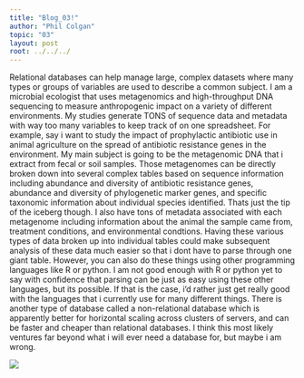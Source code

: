 ```yaml
---
title: "Blog_03!"
author: "Phil Colgan"
topic: "03"
layout: post
root: ../../../
---
```


Relational databases can help manage large, complex datasets where many types or groups of variables are used to describe a common subject. I am a microbial ecologist that uses metagenomics and high-throughput DNA sequencing to measure anthropogenic impact on a variety of different environments. My studies generate TONS of sequence data and metadata with way too many variables to keep track of on one spreadsheet. For example, say i want to study the impact of prophylactic antibiotic use in animal agriculture on the spread of antibiotic resistance genes in the environment. My main subject is going to be the metagenomic DNA that i extract from fecal or soil samples. Those metagenomes can be directly broken down into several complex tables based on sequence information including abundance and diversity of antibiotic resistance genes, abundance and diversity of phylogenetic marker genes, and specific taxonomic information about individual species identified. Thats just the tip of the iceberg though.  I also have tons of metadata associated with each metagenome including information about the animal the sample came from, treatment conditions, and environmental condtions. Having these various types of data broken up into individual tables could make subsequent analysis of these data much easier so that i dont have to parse through one giant table. However, you can also do these things using other programming languages like R or python. I am not good enough with R or python yet to say with confidence that parsing can be just as easy using these other languages, but its possible. If that is the case, i'd rather just get really good with the languages that i currently use for many different things. There is another type of database called a non-relational database which is apparently better for horizontal scaling across clusters of servers, and can be faster and cheaper than relational databases. I think this most likely ventures far beyond what i will ever need a database for, but maybe i am wrong.

![](images/tumblr_n0jc5zTZc11rn95k2o1_500.gif)
